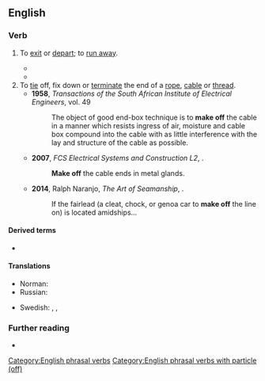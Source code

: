 ==English==

===Verb===
{{en-verb|make<,,made> off}}

# {{lb|en|intransitive}} To [[exit]] or [[depart]]; to [[run away]].
#: {{syn|en|flee|run away}}
#: {{ux|en|As soon as he saw me, he turned around and '''made off''' down the road.}}
#* {{quote-book|en|year=1859|author=Charles Dickens|title=A Tale of Two Cities|passage=[H]e was so frightened, being new to the sight, that he '''made off''' again, and never stopped until he had run a mile or more.}}
#* {{quote-web
|en
|date=2019-09-14
|title=Extinction Rebellion co-founder arrested at Heathrow protest
|work=The Guardian
|url=https://www.theguardian.com/environment/2019/sep/14/extinction-rebellion-co-founder-arrested-at-heathrow-protest
|passage=But the Metropolitan police said while they attempted to arrest a man in Hornsey, north London, “he '''made off''' from them on foot”.}}
# To [[tie]] off, fix down or [[terminate]] the end of a [[rope]], [[cable]] or [[thread]].
#* '''1958''', ''Transactions of the South African Institute of Electrical Engineers'', vol. 49
#*: The object of good end-box technique is to '''make off''' the cable in a manner which resists ingress of air, moisture and cable box compound into the cable with as little interference with the lay and structure of the cable as possible.
#* '''2007''', ''FCS Electrical Systems and Construction L2'', {{ISBN|1770256008}}.
#*: '''Make off''' the cable ends in metal glands.
#* '''2014''', Ralph Naranjo, ''The Art of Seamanship'', {{ISBN|0071791582}}.
#*: If the fairlead (a cleat, chock, or genoa car to '''make off''' the line on) is located amidships...

====Derived terms====
* {{l|en|make off with}}

====Translations====
{{trans-top|to run away; to exit}}
* Norman: {{t|nrf|avitrer}}
* Russian: {{t+|ru|убега́ть}}
{{trans-mid}}
* Swedish: {{t|sv|ge sig i väg}}, {{t+|sv|smita}}, {{t+|sv|sjappa}} {{qualifier|slang}}
{{trans-bottom}}

===Further reading===
* {{R:Lexico}}

[[Category:English phrasal verbs]]
[[Category:English phrasal verbs with particle (off)]]